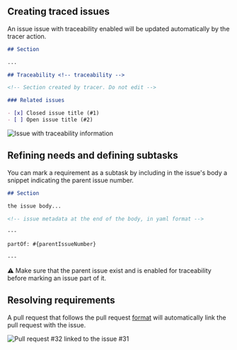## Creating traced issues

An issue issue with traceability enabled will be updated automatically by the tracer action.

```markdown filename="Issue containing subtasks information updated by tracer"
## Section

...

## Traceability <!-- traceability -->

<!-- Section created by tracer. Do not edit -->

### Related issues

- [x] Closed issue title (#1)
- [ ] Open issue title (#2)
```

![Issue with traceability information](./images/traceability.png)

## Refining needs and defining subtasks

You can mark a requirement as a subtask by including in the issue's body a snippet indicating the parent issue number.

```markdown filename="An issue body metadata"
## Section

the issue body...

<!-- issue metadata at the end of the body, in yaml format -->

---

partOf: #{parentIssueNumber}

---
```

⚠️ Make sure that the parent issue exist and is enabled for traceability before marking an issue part of it.

## Resolving requirements

A pull request that follows the pull request [format](./configuration#configure-pull-request-template) will automatically link the pull request with the issue.

![Pull request #32 linked to the issue #31](./images/linked-issue.png)
